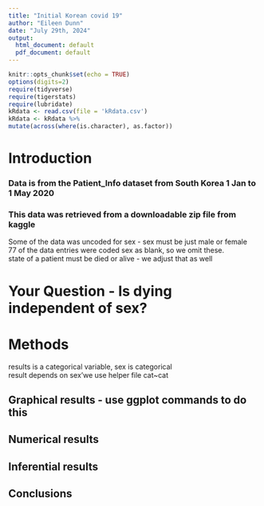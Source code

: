 ```yaml
---
title: "Initial Korean covid 19"
author: "Eileen Dunn"  
date: "July 29th, 2024"  
output:
  html_document: default
  pdf_document: default
---
```


```r
knitr::opts_chunk$set(echo = TRUE)
options(digits=2)
require(tidyverse)
require(tigerstats)
require(lubridate)
kRdata <- read.csv(file = 'kRdata.csv')
kRdata <- kRdata %>%
mutate(across(where(is.character), as.factor))

```

# Introduction  


### Data is from the Patient_Info dataset from South Korea 1 Jan to 1 May 2020
### This data was retrieved from a downloadable zip file from kaggle

Some of the data was uncoded for sex - sex must be just male or female  
77 of the data entries were coded sex  as blank, so we omit these.  
state of a patient must be died or alive - we adjust that as well  
  
# Your Question - Is dying independent of sex?


# Methods

results is a categorical variable, sex is categorical  
result depends on sex'we use helper file cat~cat  


## Graphical results - use ggplot commands to do this  



  





  
## Numerical results


## Inferential results 




## Conclusions

